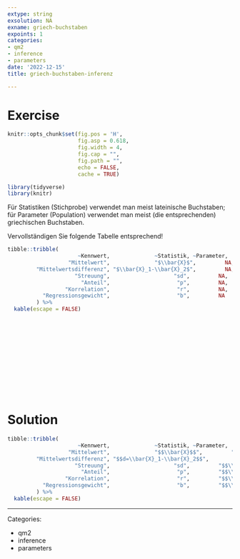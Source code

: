 ```yaml
---
extype: string
exsolution: NA
exname: griech-buchstaben
expoints: 1
categories:
- qm2
- inference
- parameters
date: '2022-12-15'
title: griech-buchstaben-inferenz

---
```










# Exercise




```r
knitr::opts_chunk$set(fig.pos = 'H',
                      fig.asp = 0.618,
                      fig.width = 4,
                      fig.cap = "", 
                      fig.path = "",
                      echo = FALSE,
                      cache = TRUE)
```




```r

library(tidyverse)
library(knitr)

```


Für Statistiken (Stichprobe) verwendet man meist lateinische Buchstaben; 
für Parameter (Population) verwendet man  meist (die entsprechenden) griechischen Buchstaben.

Vervollständigen Sie folgende Tabelle entsprechend!



```r
tibble::tribble(
                      ~Kennwert,              ~Statistik, ~Parameter,
                   "Mittelwert",              "$\\bar{X}$",         NA,
         "Mittelwertsdifferenz", "$\\bar{X}_1-\\bar{X}_2$",         NA,
                     "Streuung",                    "sd",         NA,
                       "Anteil",                     "p",         NA,
                  "Korrelation",                     "r",         NA,
           "Regressionsgewicht",                     "b",         NA
         ) %>% 
  kable(escape = FALSE)

```


</br>
</br>
</br>
</br>
</br>
</br>
</br>
</br>
</br>
</br>

# Solution




```r
tibble::tribble(
                      ~Kennwert,              ~Statistik, ~Parameter,
                   "Mittelwert",              "$$\\bar{X}$$",         "$$\\mu$$",
         "Mittelwertsdifferenz", "$$d=\\bar{X}_1-\\bar{X}_2$$",         "$$\\mu_1$$- $$\\mu_2$$",
                     "Streuung",                    "sd",         "$$\\sigma$$",
                       "Anteil",                     "p",         "$$\\pi$$",
                  "Korrelation",                     "r",         "$$\\rho$$",
           "Regressionsgewicht",                     "b",         "$$\\beta$$"
         ) %>% 
  kable(escape = FALSE)

```



---

Categories: 

- qm2
- inference
- parameters


